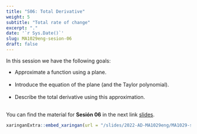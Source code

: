 ```yaml
---
title: "S06: Total Derivative"
weight: 5
subtitle: "Total rate of change"
excerpt: "."
date: '`r Sys.Date()`'
slug: MA1029eng-sesion-06
draft: false
---
```


In this session we have the following goals:

  * Approximate a function using a plane. <br/><br/>
  * Introduce the equation of the plane (and the Taylor polynomial). <br/><br/>
  * Describe the total derivative using this approximation. <br/><br/>

You can find the material for **Sesión 06** in the next link [slides](/slides/2022-AD-MA1029eng/MA1029-sesion-06).

```r
xaringanExtra::embed_xaringan(url = "/slides/2022-AD-MA1029eng/MA1029-sesion-06", ratio = "4:3")
```